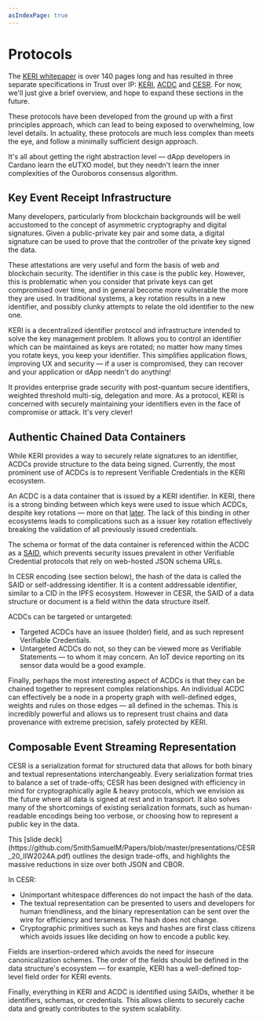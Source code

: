 ```yaml
---
asIndexPage: true
---
```



# Protocols

The [KERI whitepaper](https://github.com/SmithSamuelM/Papers/blob/master/whitepapers/KERI_WP_2.x.web.pdf) is over 140 pages long and has resulted in three separate specifications in Trust over IP: [KERI](https://trustoverip.github.io/tswg-keri-specification/), [ACDC](https://trustoverip.github.io/tswg-acdc-specification/) and [CESR](https://trustoverip.github.io/tswg-cesr-specification/).
For now, we'll just give a brief overview, and hope to expand these sections in the future.

These protocols have been developed from the ground up with a first principles approach, which can lead to being exposed to overwhelming, low level details.
In actuality, these protocols are much less complex than meets the eye, and follow a minimally sufficient design approach.

It's all about getting the right abstraction level — dApp developers in Cardano learn the eUTXO model, but they needn't learn the inner complexities of the Ouroboros consensus algorithm.

## Key Event Receipt Infrastructure
Many developers, particularly from blockchain backgrounds will be well accustomed to the concept of asymmetric cryptography and digital signatures.
Given a public-private key pair and some data, a digital signature can be used to prove that the controller of the private key signed the data.

These attestations are very useful and form the basis of web and blockchain security.
The identifier in this case is the public key.
However, this is problematic when you consider that private keys can get compromised over time, and in general become more vulnerable the more they are used.
In traditional systems, a key rotation results in a new identifier, and possibly clunky attempts to relate the old identifier to the new one.

KERI is a decentralized identifier protocol and infrastructure intended to solve the key management problem.
It allows you to control an identifier which can be maintained as keys are rotated; no matter how many times you rotate keys, you keep your identifier.
This simplifies application flows, improving UX and security — if a user is compromised, they can recover and your application or dApp needn't do anything!

It provides enterprise grade security with post-quantum secure identifiers, weighted threshold multi-sig, delegation and more.
As a protocol, KERI is concerned with securely maintaining your identifiers even in the face of compromise or attack.
It's very clever!

## Authentic Chained Data Containers
While KERI provides a way to securely relate signatures to an identifier, ACDCs provide structure to the data being signed.
Currently, the most prominent use of ACDCs is to represent Verifiable Credentials in the KERI ecosystem.

An ACDC is a data container that is issued by a KERI identifier.
In KERI, there is a strong binding between which keys were used to issue which ACDCs, despite key rotations — more on that [later](./protocols/acdcs#kel-anchoring).
The lack of this binding in other ecosystems leads to complications such as a issuer key rotation effectively breaking the validation of all previously issued credentials.

The schema or format of the data container is referenced within the ACDC as a [SAID](https://trustoverip.github.io/tswg-cesr-specification/#self-addressing-identifier-said), which prevents security issues prevalent in other Verifiable Credential protocols that rely on web-hosted JSON schema URLs.

<Callout type="info">
  In CESR encoding (see section below), the hash of the data is called the SAID or self-addressing identifier.
  It is a content addressable identifier, similar to a CID in the IPFS ecosystem.
  However in CESR, the SAID of a data structure or document is a field within the data structure itself.
</Callout>

ACDCs can be targeted or untargeted:
- Targeted ACDCs have an issuee (holder) field, and as such represent Verifiable Credentials.
- Untargeted ACDCs do not, so they can be viewed more as Verifiable Statements — to whom it may concern. An IoT device reporting on its sensor data would be a good example.

Finally, perhaps the most interesting aspect of ACDCs is that they can be chained together to represent complex relationships.
An individual ACDC can effectively be a node in a property graph with well-defined edges, weights and rules on those edges — all defined in the schemas.
This is incredibly powerful and allows us to represent trust chains and data provenance with extreme precision, safely protected by KERI.

## Composable Event Streaming Representation
CESR is a serialization format for structured data that allows for both binary and textual representations interchangeably.
Every serialization format tries to balance a set of trade-offs; CESR has been designed with efficiency in mind for cryptographically agile & heavy protocols, which we envision as the future where all data is signed at rest and in transport.
It also solves many of the shortcomings of existing serialization formats, such as human-readable encodings being too verbose, or choosing how to represent a public key in the data.

<Callout type="info">
  This [slide deck](https://github.com/SmithSamuelM/Papers/blob/master/presentations/CESR_20_IIW2024A.pdf) outlines the design trade-offs, and highlights the massive reductions in size over both JSON and CBOR.
</Callout>

In CESR:
- Unimportant whitespace differences do not impact the hash of the data.
- The textual representation can be presented to users and developers for human friendliness, and the binary representation can be sent over the wire for efficiency and terseness. The hash does not change.
- Cryptographic primitives such as keys and hashes are first class citizens which avoids issues like deciding on how to encode a public key.

Fields are insertion-ordered which avoids the need for insecure canonicalization schemes.
The order of the fields should be defined in the data structure's ecosystem — for example, KERI has a well-defined top-level field order for KERI events.

Finally, everything in KERI and ACDC is identified using SAIDs, whether it be identifiers, schemas, or credentials.
This allows clients to securely cache data and greatly contributes to the system scalability.
